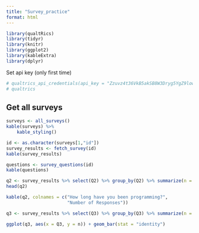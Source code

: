 ```yaml
---
title: "Survey_practice"
format: html
---
```


```r
library(qualtRics)
library(tidyr)
library(knitr)
library(ggplot2)
library(kableExtra)
library(dplyr)
```
Set api key (only first time)
```r
# qualtrics_api_credentials(api_key = "Zzuvz4t36VkB5akSB8W3Dryg5YgZ9lowoc3JEfEN", base_url = "ucsb.co1.qualtrics.com", install = TRUE, overwrite = T)
# qualtrics
```
## Get all surveys

```r

surveys <- all_surveys()
kable(surveys) %>%
    kable_styling()

```

```r
id <- as.character(surveys[1,"id"])
survey_results <- fetch_survey(id)
kable(survey_results)
```
```r
questions <- survey_questions(id)
kable(questions)

```

```r
q2 <- survey_results %>% select(Q2) %>% group_by(Q2) %>% summarize(n = n())
head(q2)

kable(q2, colnames = c("How long have you been programming?",
                       "Number of Responses"))
```

```r

q3 <- survey_results %>% select(Q3) %>% group_by(Q3) %>% summarize(n = n())

ggplot(q3, aes(x = Q3, y = n)) + geom_bar(stat = "identity")
```

